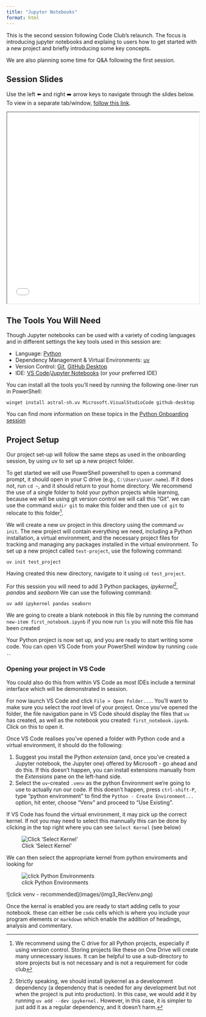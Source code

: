 ```yaml
---
title: "Jupyter Notebooks"
format: html
---
```


This is the second session following Code Club's relaunch. The focus is introducing jupyter notebooks and explaing to users how to get started with a new project and briefly introducing some key concepts. 

We are also planning some time for Q&A following the first session.

## Session Slides

Use the left ⬅️ and right ➡️ arrow keys to navigate through the slides below. To view in a separate tab/window, [follow this link](slides.html){target="_blank"}.

<iframe src="slides.html" height="500" width="100%"></iframe>

## The Tools You Will Need

Though Jupyter notebooks can be used with a variety of coding languages and in different settings the key tools used in this session are:

- Language: [Python](https://www.python.org/)
- Dependency Management & Virtual Environments: [uv](https://docs.astral.sh/uv/)
- Version Control: [Git](https://git-scm.com/), [GitHub Desktop](https://github.com/apps/desktop)
- IDE: [VS Code](https://code.visualstudio.com/)/[Jupyter Notebooks](https://jupyter.org/) (or your preferred IDE)

You can install all the tools you'll need by running the following one-liner run in PowerShell:

`winget install astral-sh.uv Microsoft.VisualStudioCode github-desktop`

You can find more information on these topics in the [Python Onboarding session](../01-onboarding/)

## Project Setup

Our project set-up will follow the same steps as used in the onboarding session, by using uv to set up a new project folder.

To get started we will use PowerShell powershell to open a command prompt, it should open in your C drive (e.g., `C:\Users\user.name`). If it does not, run `cd ~`, and it should return to your home directory. We recommend the use of a single folder to hold your python projects while learning, because we will be using git version control we will call this "Git". we can use the command `mkdir git` to make this folder and then use `cd git` to relocate to this folder[^Dir].


We will create a new uv project in this directory using the command `uv init`. The new project will contain everything we need, including a Python installation, a virtual environment, and the necessary project files for tracking and managing any packages installed in the virtual environment. To set up a new project called `test-project`, use the following command:

`uv init test_project`

Having created this new directory, navigate to it using `cd test_project`. 

For this session you will need to add 3 Python packages, *ipykernel*[^Dependencies], *pandas* and *seaborn* We can use the following command:

`uv add ipykernel pandas seaborn`

We are going to create a blank notebook in this file by running the command `new-item first_notebook.ipynb` if you now run `ls` you will note this file has been created

Your Python project is now set up, and you are ready to start writing some code. You can open VS Code from your PowerShell window by running `code .`.

[^Dir]:

We recommend using the C drive for all Python projects, especially if using version control. Storing projects like these on One Drive will create many unnecessary issues. It can be helpful to use a sub-directory to store projects but is not necessary and is not a requirement for code club

[^Dependencies]:

Strictly speaking, we should install ipykernel as a development dependency (a dependency that is needed for any development but not when the project is put into production). In this case, we would add it by running `uv add --dev ipykernel.` However, in this case, it is simpler to just add it as a regular dependency, and it doesn't harm.

### Opening your project in VS Code

You could also do this from within VS Code as most IDEs include a terminal interface which will be demonstrated in session.

For now launch VS Code and click `File > Open Folder...`. You'll want to make sure you select the *root* level of your project. Once you've opened the folder, the file navigation pane in VS Code should display the files that `uv` has created, as well as the notebook you created: `first_notebook.ipynb`. Click on this to open it.

Once VS Code realises you've opened a folder with Python code and a virtual environment, it should do the following:

1. Suggest you install the Python *extension* (and, once you've created a Jupyter notebook, the Jupyter one) offered by Microsoft - go ahead and do this. If this doesn't happen, you can install extensions manually from the *Extensions* pane on the left-hand side.
2. Select the `uv`-created `.venv` as the python Environment we're going to use to actually run our code. If this doesn't happen, press `ctrl-shift-P`, type "python environment" to find the `Python - Create Environment...` option, hit enter, choose "Venv" and proceed to "Use Existing".

If VS Code has found the virtual environment, it may pick up the correct kernel. If not you may need to select this mannually this can be done by clicking in the top right where you can see `Select Kernel` (see below)

![Click 'Select Kernel'](images/img1_SelectKernel.png)

We can then select the appropriate kernel from python enviroments and looking for 

![click Python Environments](images/img2_PythonEnv.png)

![click venv - recommended](images/(img3_RecVenv.png)

Once the kernal is enabled you are ready to start adding cells to your notebook. these can either be `code` cells which is where you include your program elements or `markdown` which enable the addition of headings, analysis and commentary.